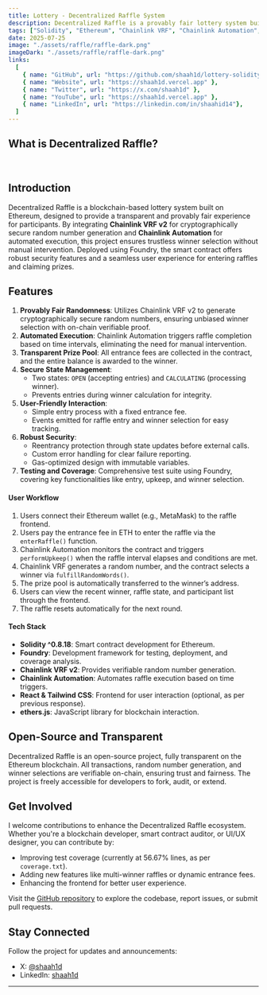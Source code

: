 ```yaml
---
title: Lottery - Decentralized Raffle System
description: Decentralized Raffle is a provably fair lottery system built on Ethereum, leveraging Chainlink VRF for secure randomness and Chainlink Automation for automated winner selection.
tags: ["Solidity", "Ethereum", "Chainlink VRF", "Chainlink Automation", "Foundry"]
date: 2025-07-25
image: "./assets/raffle/raffle-dark.png"
imageDark: "./assets/raffle/raffle-dark.png"
links:
  [
    { name: "GitHub", url: "https://github.com/shaah1d/lottery-solidity" },
    { name: "Website", url: "https://shaah1d.vercel.app" },
    { name: "Twitter", url: "https://x.com/shaah1d" },
    { name: "YouTube", url: "https://shaah1d.vercel.app" },
    { name: "LinkedIn", url: "https://linkedin.com/in/shaahid14"},
  ]
---
```


## What is Decentralized Raffle?

<br />


## Introduction

Decentralized Raffle is a blockchain-based lottery system built on Ethereum, designed to provide a transparent and provably fair experience for participants. By integrating **Chainlink VRF v2** for cryptographically secure random number generation and **Chainlink Automation** for automated execution, this project ensures trustless winner selection without manual intervention. Deployed using Foundry, the smart contract offers robust security features and a seamless user experience for entering raffles and claiming prizes.

## Features

1. **Provably Fair Randomness**: Utilizes Chainlink VRF v2 to generate cryptographically secure random numbers, ensuring unbiased winner selection with on-chain verifiable proof.
2. **Automated Execution**: Chainlink Automation triggers raffle completion based on time intervals, eliminating the need for manual intervention.
3. **Transparent Prize Pool**: All entrance fees are collected in the contract, and the entire balance is awarded to the winner.
4. **Secure State Management**:
   - Two states: `OPEN` (accepting entries) and `CALCULATING` (processing winner).
   - Prevents entries during winner calculation for integrity.
5. **User-Friendly Interaction**:
   - Simple entry process with a fixed entrance fee.
   - Events emitted for raffle entry and winner selection for easy tracking.
6. **Robust Security**:
   - Reentrancy protection through state updates before external calls.
   - Custom error handling for clear failure reporting.
   - Gas-optimized design with immutable variables.
7. **Testing and Coverage**: Comprehensive test suite using Foundry, covering key functionalities like entry, upkeep, and winner selection.

#### User Workflow

1. Users connect their Ethereum wallet (e.g., MetaMask) to the raffle frontend.
2. Users pay the entrance fee in ETH to enter the raffle via the `enterRaffle()` function.
3. Chainlink Automation monitors the contract and triggers `performUpkeep()` when the raffle interval elapses and conditions are met.
4. Chainlink VRF generates a random number, and the contract selects a winner via `fulfillRandomWords()`.
5. The prize pool is automatically transferred to the winner’s address.
6. Users can view the recent winner, raffle state, and participant list through the frontend.
7. The raffle resets automatically for the next round.


#### Tech Stack

- **Solidity ^0.8.18**: Smart contract development for Ethereum.
- **Foundry**: Development framework for testing, deployment, and coverage analysis.
- **Chainlink VRF v2**: Provides verifiable random number generation.
- **Chainlink Automation**: Automates raffle execution based on time triggers.
- **React & Tailwind CSS**: Frontend for user interaction (optional, as per previous response).
- **ethers.js**: JavaScript library for blockchain interaction.

## Open-Source and Transparent

Decentralized Raffle is an open-source project, fully transparent on the Ethereum blockchain. All transactions, random number generation, and winner selections are verifiable on-chain, ensuring trust and fairness. The project is freely accessible for developers to fork, audit, or extend.

## Get Involved

I welcome contributions to enhance the Decentralized Raffle ecosystem. Whether you're a blockchain developer, smart contract auditor, or UI/UX designer, you can contribute by:

- Improving test coverage (currently at 56.67% lines, as per `coverage.txt`).
- Adding new features like multi-winner raffles or dynamic entrance fees.
- Enhancing the frontend for better user experience.

Visit the [GitHub repository](https://github.com/shaah1d/lottery-solidity) to explore the codebase, report issues, or submit pull requests.

## Stay Connected

Follow the project for updates and announcements:

- X: [@shaah1d](https://x.com/shaah1d)
- LinkedIn: [shaah1d](https://linkedin.com/in/shaahid14)
---